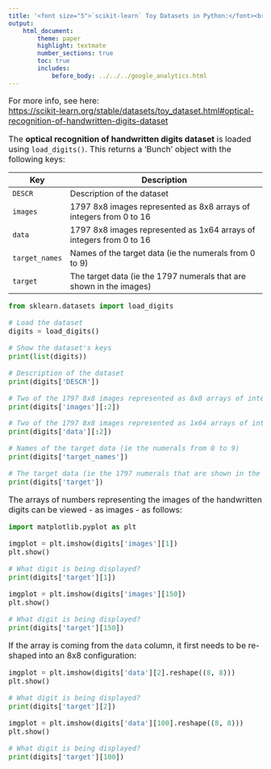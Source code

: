 ```yaml
---
title: '<font size="5">`scikit-learn` Toy Datasets in Python:</font><br>Optical recognition of handwritten digits dataset'
output:
    html_document:
        theme: paper
        highlight: textmate
        number_sections: true
        toc: true
        includes:
            before_body: ../../../google_analytics.html
---
```


<font size="3">

For more info, see here:  
[https://scikit-learn.org/stable/datasets/toy_dataset.html#optical-recognition-of-handwritten-digits-dataset](https://scikit-learn.org/stable/datasets/toy_dataset.html#optical-recognition-of-handwritten-digits-dataset){target="_blank"}

The **optical recognition of handwritten digits dataset** is loaded using `load_digits()`. This returns a 'Bunch' object with the following keys:

| Key | Description |
|-----|-------------------------------------------------------------|
| `DESCR` | Description of the dataset |
| `images` | 1797 8x8 images represented as 8x8 arrays of integers from 0 to 16 |
| `data` | 1797 8x8 images represented as 1x64 arrays of integers from 0 to 16 |
| `target_names` | Names of the target data (ie the numerals from 0 to 9) |
| `target` | The target data (ie the 1797 numerals that are shown in the images) |

```python
from sklearn.datasets import load_digits

# Load the dataset
digits = load_digits()

# Show the dataset's keys
print(list(digits))
```

```python
# Description of the dataset
print(digits['DESCR'])
```

```python
# Two of the 1797 8x8 images represented as 8x8 arrays of integers from 0 to 16
print(digits['images'][:2])
```

```python
# Two of the 1797 8x8 images represented as 1x64 arrays of integers from 0 to 16
print(digits['data'][:2])
```

```python
# Names of the target data (ie the numerals from 0 to 9)
print(digits['target_names'])
```

```python
# The target data (ie the 1797 numerals that are shown in the images)
print(digits['target'])
```

The arrays of numbers representing the images of the handwritten digits can be viewed - as images - as follows:

```python
import matplotlib.pyplot as plt

imgplot = plt.imshow(digits['images'][1])
plt.show()
```

```python
# What digit is being displayed?
print(digits['target'][1])
```

```python
imgplot = plt.imshow(digits['images'][150])
plt.show()
```

```python
# What digit is being displayed?
print(digits['target'][150])
```

If the array is coming from the `data` column, it first needs to be re-shaped into an 8x8 configuration:

```python
imgplot = plt.imshow(digits['data'][2].reshape((8, 8)))
plt.show()
```

```python
# What digit is being displayed?
print(digits['target'][2])
```

```python
imgplot = plt.imshow(digits['data'][100].reshape((8, 8)))
plt.show()
```

```python
# What digit is being displayed?
print(digits['target'][100])
```

</font>
